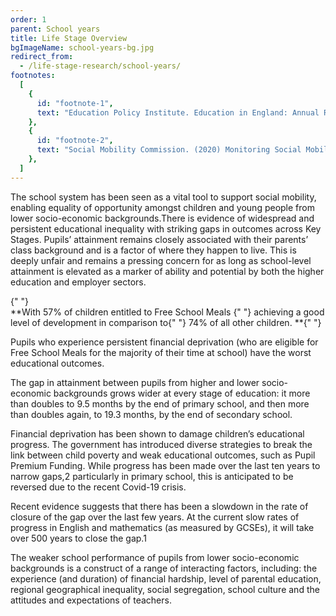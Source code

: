 ```yaml
---
order: 1
parent: School years
title: Life Stage Overview
bgImageName: school-years-bg.jpg
redirect_from: 
  - /life-stage-research/school-years/
footnotes:
  [
    {
      id: "footnote-1",
      text: "Education Policy Institute. Education in England: Annual Report 2019",
    },
    {
      id: "footnote-2",
      text: "Social Mobility Commission. (2020) Monitoring Social Mobility, 2013-2020: Is thegovernment delivering on our recommendations?",
    },
  ]
---
```



The school system has been seen as a vital tool to support social mobility,
enabling equality of opportunity amongst children and young people from lower
socio-economic backgrounds.There is evidence of widespread and persistent
educational inequality with striking gaps in outcomes across Key Stages. Pupils’
attainment remains closely associated with their parents’ class background and
is a factor of where they happen to live. This is deeply unfair and remains a
pressing concern for as long as school-level attainment is elevated as a marker
of ability and potential by both the higher education and employer sectors.

<div>
  {" "}
  <SchoolYearsOverviewSVG /> <div style={{ "text-align": "center" }}>
    **With
    <span style={{ color: "var(--yellow)" }}>
      57% of children entitled to Free School Meals
    </span>{" "}
    achieving a good level of development in comparison to{" "}
    <span style={{ color: "var(--cobalt)" }}>74% of all other children.</span>
    **{" "}
  </div>

  Pupils who experience persistent financial deprivation (who are eligible for
  Free School Meals for the majority of their time at school) have the worst
  educational outcomes.
</div>

The gap in attainment between pupils from higher and lower socio-economic
backgrounds grows wider at every stage of education: it more than doubles to 9.5
months by the end of primary school, and then more than doubles again, to 19.3
months, by the end of secondary school.

Financial deprivation has been shown to damage children’s educational progress.
The government has introduced diverse strategies to break the link between child
poverty and weak educational outcomes, such as Pupil Premium Funding. While
progress has been made over the last ten years to narrow gaps,<FootnoteLink
linkId="footnote-2">2</FootnoteLink> particularly in primary school, this is
anticipated to be reversed due to the recent Covid-19 crisis.

Recent evidence suggests that there has been a slowdown in the rate of closure
of the gap over the last few years. At the current slow rates of progress in
English and mathematics (as measured by GCSEs), it will take over 500 years to
close the gap.<FootnoteLink linkId="footnote-1">1</FootnoteLink>

The weaker school performance of pupils from lower socio-economic backgrounds is
a construct of a range of interacting factors, including: the experience (and
duration) of financial hardship, level of parental education, regional
geographical inequality, social segregation, school culture and the attitudes
and expectations of teachers.
